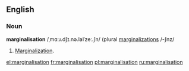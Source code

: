 ==English==
===Noun===
'''marginalisation''' /ˌmɑːɹ.dʃɪ.nə.laIˈzeː.ʃn/ (plural [[marginalizations]] /-ʃnz/
# {{UK}} [[marginalization|Marginalization]].

[[el:marginalisation]]
[[fr:marginalisation]]
[[pl:marginalisation]]
[[ru:marginalisation]]